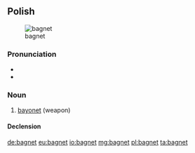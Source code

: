 ==Polish==
{{wikipedia|lang=pl}}
[[Image:Bayonette-p1000740.jpg|thumb|bagnet]]

===Pronunciation===
* {{IPA|[ˈbaɡnɛt]|lang=pl}}
* {{audio|Pl-bagnet.ogg|Audio}}

===Noun===
{{head|pl|noun|g=m}}

# [[bayonet]] (weapon)

====Declension====
{{pl-decl-noun
|bagnet|bagnety
|bagnetu|bagnetów
|bagnetowi|bagnetom
|bagnet|bagnety
|bagnetem|bagnetami
|bagnecie|bagnetach
|bagnecie|bagnety
}}

[[de:bagnet]]
[[eu:bagnet]]
[[io:bagnet]]
[[mg:bagnet]]
[[pl:bagnet]]
[[ta:bagnet]]